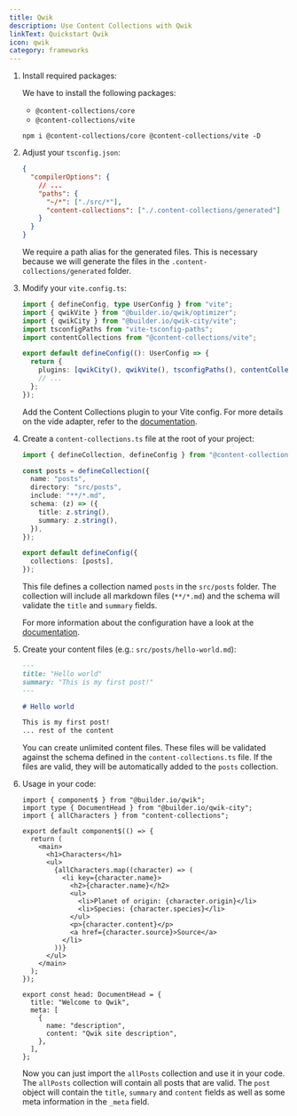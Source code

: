 ```yaml
---
title: Qwik
description: Use Content Collections with Qwik
linkText: Quickstart Qwik
icon: qwik
category: frameworks
---
```


1. Install required packages:

   We have to install the following packages:

   - `@content-collections/core`
   - `@content-collections/vite`

   ```package-install
   npm i @content-collections/core @content-collections/vite -D
   ```

2. Adjust your `tsconfig.json`:

   ```json
   {
     "compilerOptions": {
       // ...
       "paths": {
         "~/*": ["./src/*"],
         "content-collections": ["./.content-collections/generated"]
       }
     }
   }
   ```

   We require a path alias for the generated files.
   This is necessary because we will generate the files in the `.content-collections/generated` folder.

3. Modify your `vite.config.ts`:

   ```ts
   import { defineConfig, type UserConfig } from "vite";
   import { qwikVite } from "@builder.io/qwik/optimizer";
   import { qwikCity } from "@builder.io/qwik-city/vite";
   import tsconfigPaths from "vite-tsconfig-paths";
   import contentCollections from "@content-collections/vite";

   export default defineConfig((): UserConfig => {
     return {
       plugins: [qwikCity(), qwikVite(), tsconfigPaths(), contentCollections()],
       // ...
     };
   });
   ```

   Add the Content Collections plugin to your Vite config.
   For more details on the vide adapter, refer to the [documentation](/docs/adapter/vite).

4. Create a `content-collections.ts` file at the root of your project:

   ```ts
   import { defineCollection, defineConfig } from "@content-collections/core";

   const posts = defineCollection({
     name: "posts",
     directory: "src/posts",
     include: "**/*.md",
     schema: (z) => ({
       title: z.string(),
       summary: z.string(),
     }),
   });

   export default defineConfig({
     collections: [posts],
   });
   ```

   This file defines a collection named `posts` in the `src/posts` folder.
   The collection will include all markdown files (`**/*.md`) and the schema will validate the `title` and `summary` fields.

   For more information about the configuration have a look at the [documentation](/docs/configuration).

5. Create your content files (e.g.: `src/posts/hello-world.md`):

   ```md
   ---
   title: "Hello world"
   summary: "This is my first post!"
   ---

   # Hello world

   This is my first post!
   ... rest of the content
   ```

   You can create unlimited content files.
   These files will be validated against the schema defined in the `content-collections.ts` file.
   If the files are valid, they will be automatically added to the `posts` collection.

6. Usage in your code:

   ```tsx
   import { component$ } from "@builder.io/qwik";
   import type { DocumentHead } from "@builder.io/qwik-city";
   import { allCharacters } from "content-collections";

   export default component$(() => {
     return (
       <main>
         <h1>Characters</h1>
         <ul>
           {allCharacters.map((character) => (
             <li key={character.name}>
               <h2>{character.name}</h2>
               <ul>
                 <li>Planet of origin: {character.origin}</li>
                 <li>Species: {character.species}</li>
               </ul>
               <p>{character.content}</p>
               <a href={character.source}>Source</a>
             </li>
           ))}
         </ul>
       </main>
     );
   });

   export const head: DocumentHead = {
     title: "Welcome to Qwik",
     meta: [
       {
         name: "description",
         content: "Qwik site description",
       },
     ],
   };
   ```

   Now you can just import the `allPosts` collection and use it in your code.
   The `allPosts` collection will contain all posts that are valid.
   The `post` object will contain the `title`, `summary` and `content` fields as well as some meta information in the `_meta` field.
